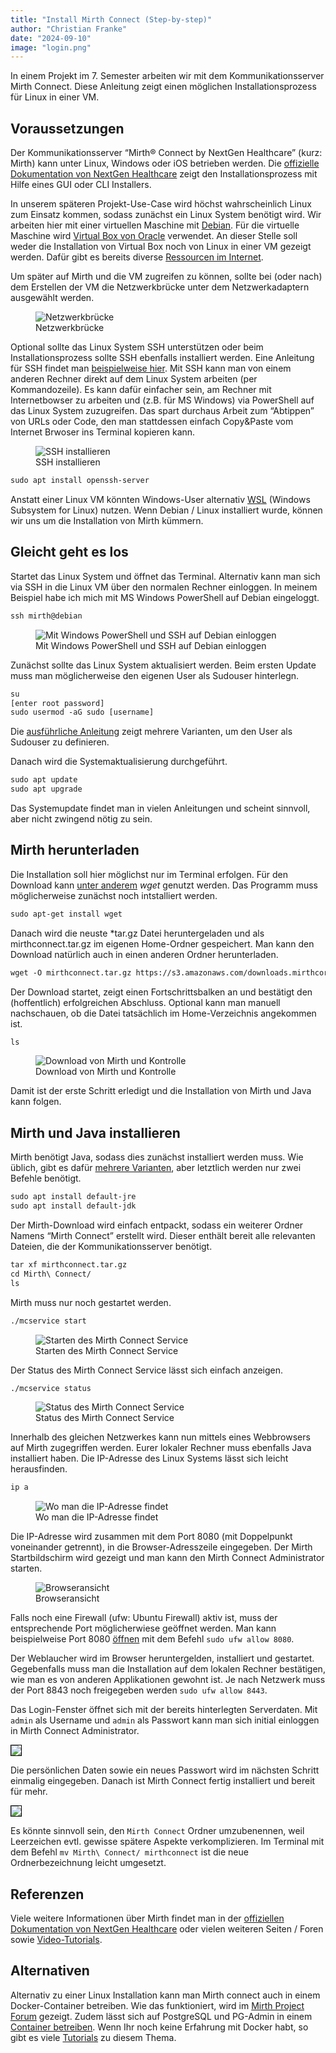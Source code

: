 ```yaml
---
title: "Install Mirth Connect (Step-by-step)"
author: "Christian Franke"
date: "2024-09-10"
image: "login.png"
---
```


In einem Projekt im 7. Semester arbeiten wir mit dem Kommunikationsserver Mirth Connect. Diese Anleitung zeigt einen möglichen Installationsprozess für Linux in einer VM.

## Voraussetzungen

Der Kommunikationsserver "Mirth® Connect by NextGen Healthcare" (kurz: Mirth) kann unter Linux, Windows oder iOS betrieben werden. Die [offizielle Dokumentation von NextGen Healthcare](https://docs.nextgen.com/bundle/Mirth_User_Guide_4_5_0/page/connect/connect/topics/c_Getting_Started_mirth_connect_ug.html){target="_blank"} zeigt den Installationsprozess mit Hilfe eines GUI oder CLI Installers.

In unserem späteren Projekt-Use-Case wird höchst wahrscheinlich Linux zum Einsatz kommen, sodass zunächst ein Linux System benötigt wird. Wir arbeiten hier mit einer virtuellen Maschine mit [Debian](https://www.debian.org){target="_blank"}. Für die virtuelle Maschine wird [Virtual Box von Oracle](https://www.virtualbox.org){target="_blank"} verwendet. An dieser Stelle soll weder die Installation von Virtual Box noch von Linux in einer VM gezeigt werden. Dafür gibt es bereits diverse [Ressourcen im Internet](https://www.howtogeek.com/796988/how-to-install-linux-in-virtualbox/){target="_blank"}.

::: {.callout-tip title="Wichtig: Netzwerkbrücke"}
Um später auf Mirth und die VM zugreifen zu können, sollte bei (oder nach) dem Erstellen der VM die Netzwerkbrücke unter dem Netzwerkadaptern ausgewählt werden.
:::

![Netzwerkbrücke](VM Netzwerk.png)

Optional sollte das Linux System SSH unterstützen oder beim Installationsprozess sollte SSH ebenfalls installiert werden. Eine Anleitung für SSH findet man [beispielweise hier](https://linuxgenie.net/how-to-configure-and-enable-ssh-on-debian-12/){target="_blank"}. Mit SSH kann man von einem anderen Rechner direkt auf dem Linux System arbeiten (per Kommandozeile). Es kann dafür einfacher sein, am Rechner mit Internetbowser zu arbeiten und (z.B. für MS Windows) via PowerShell auf das Linux System zuzugreifen. Das spart durchaus Arbeit zum "Abtippen" von URLs oder Code, den man stattdessen einfach Copy&Paste vom Internet Brwoser ins Terminal kopieren kann.

![SSH installieren](Install SSH.png)

``` default
sudo apt install openssh-server
```

Anstatt einer Linux VM könnten Windows-User alternativ [WSL](https://learn.microsoft.com/en-us/windows/wsl/install){target="_blank"} (Windows Subsystem for Linux) nutzen. Wenn Debian / Linux installiert wurde, können wir uns um die Installation von Mirth kümmern.

## Gleicht geht es los

Startet das Linux System und öffnet das Terminal. Alternativ kann man sich via SSH in die Linux VM über den normalen Rechner einloggen. In meinem Beispiel habe ich mich mit MS Windows  PowerShell auf Debian eingeloggt.

``` default
ssh mirth@debian
```

![Mit Windows PowerShell und SSH auf Debian einloggen](ssh login success.png)

Zunächst sollte das Linux System aktualisiert werden. Beim ersten Update muss man möglicherweise den eigenen User als Sudouser hinterlegn.

``` default
su
[enter root password]
sudo usermod -aG sudo [username]
```
Die [ausführliche Anleitung](
https://itslinuxfoss.com/add-user-sudoers-debian-12/){target="_blank"} zeigt mehrere Varianten, um den User als Sudouser zu definieren.

Danach wird die Systemaktualisierung durchgeführt.

``` default
sudo apt update
sudo apt upgrade
```

Das Systemupdate findet man in vielen Anleitungen und scheint sinnvoll, aber nicht zwingend nötig zu sein.

## Mirth herunterladen

Die Installation soll hier möglichst nur im Terminal erfolgen. Für den Download kann [unter anderem](https://www.zdnet.com/article/3-linux-commands-i-use-for-downloading-files-and-how-theyre-different/){target="_blank"} *wget* genutzt werden. Das Programm muss möglicherweise zunächst noch intstalliert werden.

``` default
sudo apt-get install wget
```

Danach wird die neuste *tar.gz Datei heruntergeladen und als mirthconnect.tar.gz im eigenen Home-Ordner gespeichert. Man kann den Download natürlich auch in einen anderen Ordner herunterladen.

``` default
wget -O mirthconnect.tar.gz https://s3.amazonaws.com/downloads.mirthcorp.com/connect/4.5.1.b332/mirthconnect-4.5.1.b332-unix.tar.gz
```

Der Download startet, zeigt einen Fortschrittsbalken an und bestätigt den (hoffentlich) erfolgreichen Abschluss. Optional kann man manuell nachschauen, ob die Datei tatsächlich im Home-Verzeichnis angekommen ist.

``` default
ls
```

![Download von Mirth und Kontrolle](download mirth with wget.png)

Damit ist der erste Schritt erledigt und die Installation von Mirth und Java kann folgen.

## Mirth und Java installieren

Mirth benötigt Java, sodass dies zunächst installiert werden muss. Wie üblich, gibt es dafür  [mehrere Varianten](https://www.digitalocean.com/community/tutorials/how-to-install-java-with-apt-on-debian-11){target="_blank"}, aber letztlich werden nur zwei Befehle benötigt.

``` default
sudo apt install default-jre
sudo apt install default-jdk
```

Der Mirth-Download wird einfach entpackt, sodass ein weiterer Ordner Namens "Mirth Connect" erstellt wird. Dieser enthält bereit alle relevanten Dateien, die der Kommunikationsserver benötigt.

``` default
tar xf mirthconnect.tar.gz
cd Mirth\ Connect/
ls
```

Mirth muss nur noch gestartet werden.

``` default
./mcservice start
```

![Starten des Mirth Connect Service](starting mcservice.png)

Der Status des Mirth Connect Service lässt sich einfach anzeigen.

``` default
./mcservice status
```

![Status des Mirth Connect Service](status.png)

Innerhalb des gleichen Netzwerkes kann nun mittels eines Webbrowsers auf Mirth zugegriffen werden. Eurer lokaler Rechner muss ebenfalls Java installiert haben. Die IP-Adresse des Linux Systems lässt sich leicht herausfinden.

``` default
ip a
```

![Wo man die IP-Adresse findet](ip.png)

Die IP-Adresse wird zusammen mit dem Port 8080 (mit Doppelpunkt voneinander getrennt), in die Browser-Adresszeile eingegeben. Der Mirth Startbildschirm wird gezeigt und man kann den Mirth Connect Administrator starten.

![Browseransicht](browser.png)

::: {.callout-tip title="Wirewall"}
Falls noch eine Firewall (ufw: Ubuntu Firewall) aktiv ist, muss der entsprechende Port möglicherwiese geöffnet werden. Man kann beispielweise Port 8080 [öffnen](https://www.configserverfirewall.com/ufw-ubuntu-firewall/ubuntu-firewall-open-port/){target="_blank"} mit dem Befehl `sudo ufw allow 8080`.
:::

Der Weblaucher wird im Browser heruntergelden, installiert und gestartet. Gegebenfalls muss man die Installation auf dem lokalen Rechner bestätigen, wie man es von anderen Applikationen gewohnt ist. Je nach Netzwerk muss der Port 8843 noch freigegeben werden `sudo ufw allow 8443`.

Das Login-Fenster öffnet sich mit der bereits hinterlegten Serverdaten. Mit `admin` als Username und `admin` als Passwort kann man sich initial einloggen in Mirth Connect Administrator.

![](admin login.png){style="border:1px solid black"}

Die persönlichen Daten sowie ein neues Passwort wird im nächsten Schritt einmalig eingegeben. Danach ist Mirth Connect fertig installiert und bereit für mehr.

![](initial login.png){style="border:1px solid black"}

::: {.callout-tip title="Praktischer Hinweis"}
Es könnte sinnvoll sein, den `Mirth Connect` Ordner umzubenennen, weil Leerzeichen evtl. gewisse spätere Aspekte verkomplizieren. Im Terminal mit dem Befehl `mv Mirth\ Connect/ mirthconnect` ist die neue Ordnerbezeichnung leicht umgesetzt.
:::

## Referenzen

Viele weitere Informationen über Mirth findet man in der [offiziellen Dokumentation von NextGen Healthcare](https://docs.nextgen.com/bundle/Mirth_User_Guide_4_5_0/page/connect/connect/topics/c_intro_mirth_connect_ug.html){target="_blank"} oder vielen weiteren Seiten / Foren sowie [Video-Tutorials](https://www.youtube.com/watch?v=hcb5GQa-SL0){target="_blank"}.

## Alternativen

Alternativ zu einer Linux Installation kann man Mirth connect auch in einem Docker-Container betreiben. Wie das funktioniert, wird im [Mirth Project Forum](https://forums.mirthproject.io/articles/175025-using-connect-with-docker){target="_blank"} gezeigt. Zudem lässt sich auf PostgreSQL und PG-Admin in einem [Container betreiben](https://medium.com/@marvinjungre/get-postgresql-and-pgadmin-4-up-and-running-with-docker-4a8d81048aea){target="_blank"}. Wenn Ihr noch keine Erfahrung mit Docker habt, so gibt es viele [Tutorials](https://www.youtube.com/watch?v=pg19Z8LL06w){target="_blank"} zu diesem Thema.